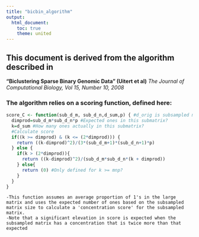 ```yaml
---
title: "bicbin_algorithm"
output: 
  html_document:
    toc: true
    theme: united
---
```

## This document is derived from the algorithm described in 
**"Biclustering Sparse Binary Genomic Data" (Uitert et al)**
*The Journal of Computational Biology, Vol 15, Number 10, 2008*

### The algorithm relies on a scoring function, defined here:
```r
score_C <- function(sub_d_m, sub_d_n,d_sum,p) { #d_orig is subsampled matrix, d_sum is sum from submatrix of collapsed sums, p is average proportion of ones
  dimprod=sub_d_m*sub_d_n*p #Expected ones in this submatrix?
  k=d_sum #How many ones actually in this submatrix?
  #Calculate score
  if((k >= dimprod) & (k <= (2*dimprod))) {
    return ((k-dimprod)^2)/(3*(sub_d_m+1)*(sub_d_n+1)*p)
  } else {
    if(k > (2*dimprod)){
      return ((k-dimprod)^2)/(sub_d_m*sub_d_n*(k + dimprod))
    } else{
      return (0) #Only defined for k >= mnp?
    }
  }
}
```
```
-This function assumes an average proportion of 1's in the large matrix and uses the expected number of ones based on the subsampled matrix size to calculate a 'concentration score' for the subsampled matrix. 
-Note that a significant elevation in score is expected when the subsampled matrix has a concentration that is twice more than that expected
```

